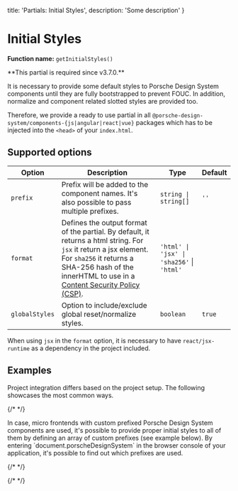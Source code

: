 
  title: 'Partials: Initial Styles',
  description: 'Some description'
}

# Initial Styles

**Function name:** `getInitialStyles()`

<Notification heading="Attention" headingTag="h2" state="warning">
  **This partial is required since v3.7.0.**

  It is necessary to provide some default styles to Porsche Design System components until they are fully bootstrapped to
  prevent FOUC. In addition, normalize and component related slotted styles are provided too.
</Notification>

Therefore, we provide a ready to use partial in all `@porsche-design-system/components-{js|angular|react|vue}` packages
which has to be injected into the `<head>` of your `index.html`.

## Supported options

| Option   | Description                                                                                                                                                                                                                                                                 | Type                        | Default |
| -------- |-----------------------------------------------------------------------------------------------------------------------------------------------------------------------------------------------------------------------------------------------------------------------------| --------------------------- | ------- |
| `prefix` | Prefix will be added to the component names. It's also possible to pass multiple prefixes.                                                                                                                                                                                  | `string \| string[]`         | `''`     |
| `format` | Defines the output format of the partial. By default, it returns a html string. For `jsx` it return a jsx element. For `sha256` it returns a SHA-256 hash of the innerHTML to use in a [Content Security Policy (CSP)](must-know/security/content-security-policy). | `'html' \| 'jsx' \| 'sha256'` \| `'html'` |
| `globalStyles` | Option to include/exclude global reset/normalize styles.                                                                                                                                                                                                                    | `boolean` | `true` |

When using `jsx` in the `format` option, it is necessary to have `react/jsx-runtime` as a dependency in the project
included.

## Examples

Project integration differs based on the project setup.
The following showcases the most common ways.

{/* <PartialDocs name="getInitialStyles" :params="params" location="head"></PartialDocs> */}

<Notification heading="Hint" headingTag="h3" state="success">
  In case, micro frontends with custom prefixed Porsche Design System components are used,
  it's possible to provide proper initial styles to all of them by defining an array of custom prefixes (see example below).
  By entering `document.porscheDesignSystem` in the browser console of your application, it's possible to find out which prefixes are used.
</Notification>

{/* <script lang="ts">

  @Component
  public params = [
{
  value: ""
},
{
  value: "{ prefix: 'custom-prefix' }",
  comment: 'with custom prefix to match your prefixed components',
},
{
  value: "{ prefix: ['', 'custom-prefix', 'another-prefix'] }",
  comment: 'with multiple prefixes to match prefixed components coming from micro frontends',
},
  ];
}
</script> */}

{/* <style scoped lang="scss">
  :deep(table code::before) {
  content: '' !important;
}
</style> */}
